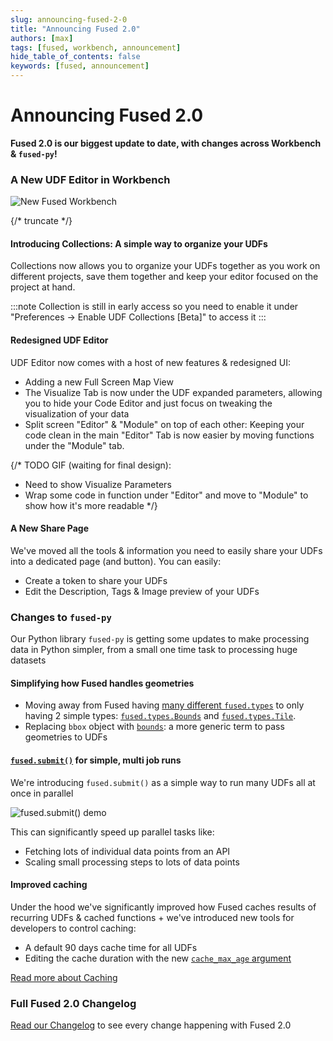 ```yaml
---
slug: announcing-fused-2-0
title: "Announcing Fused 2.0"
authors: [max]
tags: [fused, workbench, announcement]
hide_table_of_contents: false
keywords: [fused, announcement]
---
```


# Announcing Fused 2.0

**Fused 2.0 is our biggest update to date, with changes across Workbench & `fused-py`!**

### A New UDF Editor in Workbench

![New Fused Workbench](/img/announcements/new_ui.png)

{/* truncate */}

#### Introducing Collections: A simple way to organize your UDFs

Collections now allows you to organize your UDFs together as you work on different projects, save them together and keep your editor focused on the project at hand.

<ReactPlayer className="video__player" playing={true} muted={true} controls height="100%" url="https://fused-magic.s3.us-west-2.amazonaws.com/workbench-walkthrough-videos/announcements/fused_2_0/load_collections_new.mp4" width="100%" />

:::note
Collection is still in early access so you need to enable it under "Preferences -> Enable UDF Collections [Beta]" to access it
:::

#### Redesigned UDF Editor

UDF Editor now comes with a host of new features & redesigned UI:
- Adding a new Full Screen Map View
- The Visualize Tab is now under the UDF expanded parameters, allowing you to hide your Code Editor and just focus on tweaking the visualization of your data
- Split screen "Editor" & "Module" on top of each other: Keeping your code clean in the main "Editor" Tab is now easier by moving functions under the "Module" tab.

{/* 
TODO GIF (waiting for final design):
- Need to show Visualize Parameters
- Wrap some code in function under "Editor" and move to "Module" to show how it's more readable
*/}

#### A New Share Page

We've moved all the tools & information you need to easily share your UDFs into a dedicated page (and button). You can easily:
- Create a token to share your UDFs 
- Edit the Description, Tags & Image preview of your UDFs

<ReactPlayer className="video__player" playing={true} muted={true} controls height="100%" url="https://fused-magic.s3.us-west-2.amazonaws.com/workbench-walkthrough-videos/announcements/fused_2_0/share_udf.mp4" width="100%" />

### Changes to `fused-py`

Our Python library `fused-py` is getting some updates to make processing data in Python simpler, from a small one time task to processing huge datasets

#### Simplifying how Fused handles geometries

- Moving away from Fused having [many different `fused.types`](/core-concepts/filetile/#legacy-types) to only having 2 simple types: [`fused.types.Bounds`](/core-concepts/filetile/#fusedtypesbounds) and [`fused.types.Tile`](/core-concepts/filetile/#fusedtypestile). 
- Replacing `bbox` object with [`bounds`](/core-concepts/filetile/#the-bounds-object): a more generic term to pass geometries to UDFs

#### [`fused.submit()`](/core-concepts/run-udfs/run-small-udfs/#running-multiple-jobs-in-parallel) for simple, multi job runs

We're introducing `fused.submit()` as a simple way to run many UDFs all at once in parallel

![fused.submit() demo](/img/announcements/fused-submit-demo.png)

This can significantly speed up parallel tasks like:
- Fetching lots of individual data points from an API
- Scaling small processing steps to lots of data points

#### Improved caching

Under the hood we've significantly improved how Fused caches results of recurring UDFs & cached functions + we've introduced new tools for developers to control caching:
- A default 90 days cache time for all UDFs
- Editing the cache duration with the new [`cache_max_age` argument](/core-concepts/cache/#defining-your-cache-lifetime-cache_max_age)

[Read more about Caching](/core-concepts/cache/)

### Full Fused 2.0 Changelog

[Read our Changelog](/python-sdk/changelog/#v1140-2025-02-25) to see every change happening with Fused 2.0